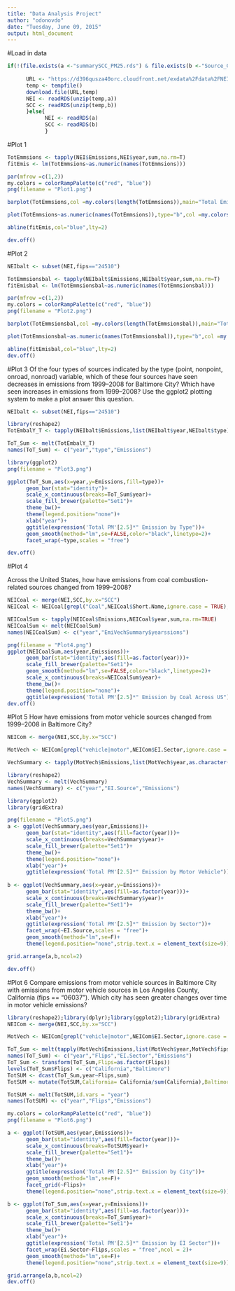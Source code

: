 ```yaml
---
title: "Data Analysis Project"
author: "odonovdo"
date: "Tuesday, June 09, 2015"
output: html_document
---
```



#Load in data

```r

if(!(file.exists(a <-"summarySCC_PM25.rds") & file.exists(b <-"Source_Classification_Code.rds"))){
      
      URL <- "https://d396qusza40orc.cloudfront.net/exdata%2Fdata%2FNEI_data.zip"
      temp <- tempfile()
      download.file(URL,temp)
      NEI <- readRDS(unzip(temp,a))
      SCC <- readRDS(unzip(temp,b))
      }else{
            NEI <- readRDS(a)
            SCC <- readRDS(b)
            }
```

#Plot 1

```r

TotEmmsions <- tapply(NEI$Emissions,NEI$year,sum,na.rm=T)
fitEmis <- lm(TotEmmsions~as.numeric(names(TotEmmsions)))

par(mfrow =c(1,2))
my.colors = colorRampPalette(c("red", "blue"))
png(filename = "Plot1.png")

barplot(TotEmmsions,col =my.colors(length(TotEmmsions)),main="Total Emissions by Year",cex.main=0.8,xlab="Year",ylab=expression('Total PM'[2.5]*" Emission"))

plot(TotEmmsions~as.numeric(names(TotEmmsions)),type="b",col =my.colors(length(TotEmmsions)),main="Total Emissions by Year",cex.main=0.8,xlab="Year",ylab=expression('Total PM'[2.5]*" Emission"),ylim = c(0,max(TotEmmsions)))

abline(fitEmis,col="blue",lty=2)

dev.off()
```

#Plot 2

```r
NEIbalt <- subset(NEI,fips=="24510")

TotEmmsionsbal <- tapply(NEIbalt$Emissions,NEIbalt$year,sum,na.rm=T)
fitEmisbal <- lm(TotEmmsionsbal~as.numeric(names(TotEmmsionsbal)))

par(mfrow =c(1,2))
my.colors = colorRampPalette(c("red", "blue"))
png(filename = "Plot2.png")

barplot(TotEmmsionsbal,col =my.colors(length(TotEmmsionsbal)),main="Total Emissions for Baltimore by Year",cex.main=0.8,xlab="Year",ylab=expression('Total PM'[2.5]*" Emission"))

plot(TotEmmsionsbal~as.numeric(names(TotEmmsionsbal)),type="b",col =my.colors(length(TotEmmsions)),main="Total Emissions for Baltimore by Year",cex.main=0.8,xlab="Year",ylab=expression('Total PM'[2.5]*" Emission"),ylim = c(0,max(TotEmmsionsbal)))

abline(fitEmisbal,col="blue",lty=2)
dev.off()
```

#Plot 3
Of the four types of sources indicated by the type (point, nonpoint, onroad, nonroad) variable, which of these four sources have seen decreases in emissions from 1999–2008 for Baltimore City? Which have seen increases in emissions from 1999–2008? Use the ggplot2 plotting system to make a plot answer this question.


```r
NEIbalt <- subset(NEI,fips=="24510")

library(reshape2)
TotEmbalY_T <- tapply(NEIbalt$Emissions,list(NEIbalt$year,NEIbalt$type),sum,na.rm=TRUE)

ToT_Sum <- melt(TotEmbalY_T)
names(ToT_Sum) <- c("year","type","Emissions")

library(ggplot2)
png(filename = "Plot3.png")

ggplot(ToT_Sum,aes(x=year,y=Emissions,fill=type))+
      geom_bar(stat="identity")+
      scale_x_continuous(breaks=ToT_Sum$year)+
      scale_fill_brewer(palette="Set1")+
      theme_bw()+
      theme(legend.position="none")+
      xlab("year")+
      ggtitle(expression('Total PM'[2.5]*" Emission by Type"))+
      geom_smooth(method="lm",se=FALSE,color="black",linetype=2)+
      facet_wrap(~type,scales = "free")

dev.off()
```

#Plot 4

Across the United States, how have emissions from coal combustion-related sources changed from 1999–2008?


```r

NEICoal <- merge(NEI,SCC,by.x="SCC")
NEICoal <- NEICoal[grepl("Coal",NEICoal$Short.Name,ignore.case = TRUE),]

NEICoalSum <- tapply(NEICoal$Emissions,NEICoal$year,sum,na.rm=TRUE)
NEICoalSum <- melt(NEICoalSum)
names(NEICoalSum) <- c("year","EmiVechSummary$yearssions")

png(filename = "Plot4.png")
ggplot(NEICoalSum,aes(year,Emissions))+
      geom_bar(stat="identity",aes(fill=as.factor(year)))+
      scale_fill_brewer(palette="Set1")+
      geom_smooth(method="lm",se=FALSE,color="black",linetype=2)+
      scale_x_continuous(breaks=NEICoalSum$year)+
      theme_bw()+
      theme(legend.position="none")+
      ggtitle(expression('Total PM'[2.5]*" Emission by Coal Across US"))
dev.off()
```

#Plot 5
How have emissions from motor vehicle sources changed from 1999–2008 in Baltimore City?

```r

NEICom <- merge(NEI,SCC,by.x="SCC")

MotVech <- NEICom[grepl("vehicle|motor",NEICom$EI.Sector,ignore.case = T) & NEICom$fips=="24510",]

VechSummary <- tapply(MotVech$Emissions,list(MotVech$year,as.character(MotVech$EI.Sector)),sum,na.rm=TRUE)

library(reshape2)
VechSummary <- melt(VechSummary)
names(VechSummary) <- c("year","EI.Source","Emissions")

library(ggplot2)
library(gridExtra)

png(filename = "Plot5.png")
a <- ggplot(VechSummary,aes(year,Emissions))+
      geom_bar(stat="identity",aes(fill=factor(year)))+
      scale_x_continuous(breaks=VechSummary$year)+
      scale_fill_brewer(palette="Set1")+
      theme_bw()+
      theme(legend.position="none")+
      xlab("year")+
      ggtitle(expression('Total PM'[2.5]*" Emission by Motor Vehicle"))
      
b <- ggplot(VechSummary,aes(x=year,y=Emissions))+
      geom_bar(stat="identity",aes(fill=as.factor(year)))+
      scale_x_continuous(breaks=VechSummary$year)+
      scale_fill_brewer(palette="Set1")+
      theme_bw()+
      xlab("year")+
      ggtitle(expression('Total PM'[2.5]*" Emission by Sector"))+
      facet_wrap(~EI.Source,scales = "free")+
      geom_smooth(method="lm",se=F)+
      theme(legend.position="none",strip.text.x = element_text(size=9))

grid.arrange(a,b,ncol=2)

dev.off()

```


#Plot 6
Compare emissions from motor vehicle sources in Baltimore City with emissions from motor vehicle sources in Los Angeles County, California (fips == "06037"). Which city has seen greater changes over time in motor vehicle emissions?

```r
library(reshape2);library(dplyr);library(ggplot2);library(gridExtra)
NEICom <- merge(NEI,SCC,by.x="SCC")

MotVech <- NEICom[grepl("vehicle|motor",NEICom$EI.Sector,ignore.case = T) & (NEICom$fips=="24510"|NEICom$fips=="06037"),]

ToT_Sum <- melt(tapply(MotVech$Emissions,list(MotVech$year,MotVech$fips,as.character(MotVech$EI.Sector)),sum))
names(ToT_Sum) <- c("year","Flips","EI.Sector","Emissions")
ToT_Sum <- transform(ToT_Sum,Flips=as.factor(Flips))
levels(ToT_Sum$Flips) <- c("California","Baltimore")
TotSUM <- dcast(ToT_Sum,year~Flips,sum)
TotSUM <- mutate(TotSUM,California= California/sum(California),Baltimore= Baltimore/sum(Baltimore))

TotSUM <- melt(TotSUM,id.vars = "year")
names(TotSUM) <- c("year","Flips","Emissions")

my.colors = colorRampPalette(c("red", "blue"))
png(filename = "Plot6.png")

a <- ggplot(TotSUM,aes(year,Emissions))+
      geom_bar(stat="identity",aes(fill=factor(year)))+
      scale_x_continuous(breaks=TotSUM$year)+
      scale_fill_brewer(palette="Set1")+
      theme_bw()+
      xlab("year")+
      ggtitle(expression('Total PM'[2.5]*" Emission by City"))+
      geom_smooth(method="lm",se=F)+
      facet_grid(~Flips)+
      theme(legend.position="none",strip.text.x = element_text(size=9))

b <- ggplot(ToT_Sum,aes(x=year,y=Emissions))+
      geom_bar(stat="identity",aes(fill=as.factor(year)))+
      scale_x_continuous(breaks=ToT_Sum$year)+
      scale_fill_brewer(palette="Set1")+
      theme_bw()+
      xlab("year")+
      ggtitle(expression('Total PM'[2.5]*" Emission by EI Sector"))+
      facet_wrap(Ei.Sector~Flips,scales = "free",ncol = 2)+
      geom_smooth(method="lm",se=F)+
      theme(legend.position="none",strip.text.x = element_text(size=9))

grid.arrange(a,b,ncol=2)
dev.off()
```


